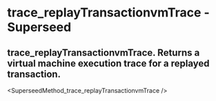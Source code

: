 # trace_replayTransactionvmTrace - Superseed

## trace_replayTransactionvmTrace. Returns a virtual machine execution trace for a replayed transaction.


<SuperseedMethod_trace_replayTransactionvmTrace />
